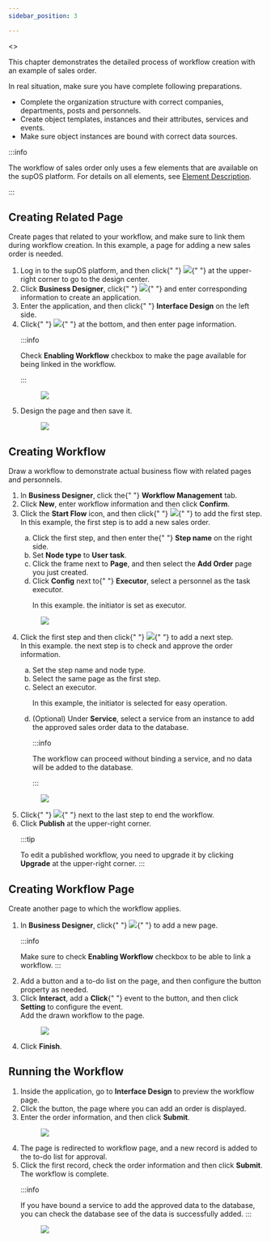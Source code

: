 ```yaml
---
sidebar_position: 3

---
```



<>
  <div>
    <p>
      This chapter demonstrates the detailed process of workflow creation with
      an example of sales order.
    </p>
    <section className="section" id="creating_a_workflow__context_uqd_csp_q5b">
      In real situation, make sure you have complete following preparations.
      <ul id="creating_a_workflow__ul_vfw_sqq_q5b">
        <li>
          Complete the organization structure with correct companies,
          departments, posts and personnels.
        </li>
        <li>
          Create object templates, instances and their attributes, services and
          events.
        </li>
        <li>Make sure object instances are bound with correct data sources.</li>
      </ul>


:::info

The workflow of sales order
        only uses a few elements that are available on the supOS platform. For
        details on all elements, see <a href="Element Description">Element Description</a>.


:::

</section>
  </div>
  <article
    className="nested2"
    aria-labelledby="task_yxk_gsp_q5b__title_zxk_gsp_q5b"
    id="task_yxk_gsp_q5b"
  >
  

## Creating Related Page


<div>
      <p>
        Create pages that related to your workflow, and make sure to link them
        during workflow creation. In this example, a page for adding a new sales
        order is needed.
      </p>
      <section id="task_yxk_gsp_q5b__steps_yqb_lrp_q5b">
        <ol id="task_yxk_gsp_q5b__steps_yqb_lrp_q5b">
          <li className="stepexpand">
            <span>
              Log in to the supOS platform, and then click{" "}
              <img id="task_yxk_gsp_q5b__image_stf_xfd_ytb" src="https://wordpressfreezonex.oss-cn-hangzhou.aliyuncs.com/workflow/7.png" />{" "}
              at the upper-right corner to go to the design center.
            </span>
          </li>
          <li className="stepexpand">
            <span>
              Click <strong>Business Designer</strong>, click{" "}
              <img
                id="task_yxk_gsp_q5b__image_pqh_hrp_q5b"
                src="https://wordpressfreezonex.oss-cn-hangzhou.aliyuncs.com/workflow/16.png"
              />{" "}
              and enter corresponding information to create an application.
            </span>
          </li>
          <li className="stepexpand">
            <span>
              Enter the application, and then click{" "}
              <strong>Interface Design</strong> on the left side.
            </span>
          </li>
          <li className="stepexpand">
            <span>
              Click{" "}
              <img id="task_yxk_gsp_q5b__image_ydy_xsp_q5b" src="https://wordpressfreezonex.oss-cn-hangzhou.aliyuncs.com/workflow/2.png" />{" "}
              at the bottom, and then enter page information.
            </span>
            <div>

:::info

Check <strong>Enabling Workflow</strong> checkbox to make the page
                available for being linked in the workflow.

:::

</div>
            <div>
              <figure
                className="fignone"
                id="task_yxk_gsp_q5b__fig_rks_zsp_q5b"
              >
                <img
                  id="task_yxk_gsp_q5b__image_x2g_ktp_q5b"
                  src="https://wordpressfreezonex.oss-cn-hangzhou.aliyuncs.com/workflow/3.png"
                />
              </figure>
            </div>
          </li>
          <li className="stepexpand">
            <span>Design the page and then save it.</span>
            <div>
              <figure
                className="fignone"
                id="task_yxk_gsp_q5b__fig_kzt_ltp_q5b"
              >
                <img
                  id="task_yxk_gsp_q5b__image_lzt_ltp_q5b"
                  src="https://wordpressfreezonex.oss-cn-hangzhou.aliyuncs.com/workflow/4.png"
                />
              </figure>
            </div>
          </li>
        </ol>
      </section>
    </div>
  </article>
  <article
    className="nested2"
    aria-labelledby="id_gkp_lsp_q5b__title_uqj_msp_q5b"
    id="id_gkp_lsp_q5b"
  >


## Creating Workflow


<div>
      <section className="section" id="id_gkp_lsp_q5b__context_zm3_cnq_q5b">
        Draw a workflow to demonstrate actual business flow with related pages
        and personnels.
      </section>
      <section id="id_gkp_lsp_q5b__steps_eqj_hnq_q5b">
        <ol id="id_gkp_lsp_q5b__steps_eqj_hnq_q5b">
          <li className="stepexpand">
            <span>
              In <strong>Business Designer</strong>, click the{" "}
              <strong>Workflow Management</strong> tab.
            </span>
          </li>
          <li className="stepexpand">
            <span>
              Click <strong>New</strong>, enter workflow information and then
              click <strong>Confirm</strong>.
            </span>
          </li>
          <li className="stepexpand">
            <span>
              Click the <strong>Start Flow</strong> icon, and then click{" "}
              <img id="id_gkp_lsp_q5b__image_xvc_5nq_q5b" src="https://wordpressfreezonex.oss-cn-hangzhou.aliyuncs.com/workflow/5.png" />{" "}
              to add the first step.
            </span>
            <div>
              In this example, the first step is to add a new sales order.
              <ol type="a" id="id_gkp_lsp_q5b__ul_nxb_c4q_q5b">
                <li>
                  Click the first step, and then enter the{" "}
                  <strong>Step name</strong> on the right side.
                </li>
                <li>
                  Set <strong>Node type</strong> to <strong>User task</strong>.
                </li>
                <li>
                  Click the frame next to <strong>Page</strong>, and then select
                  the <strong>Add Order</strong> page you just created.
                </li>
                <li>
                  Click <strong>Config</strong> next to{" "}
                  <strong>Executor</strong>, select a personnel as the task
                  executor.
                  <p>In this example. the initiator is set as executor.</p>
                </li>
              </ol>
            </div>
            <div>
              <figure className="fignone" id="id_gkp_lsp_q5b__fig_bcb_54q_q5b">
                <img id="id_gkp_lsp_q5b__image_ccb_54q_q5b" src="https://wordpressfreezonex.oss-cn-hangzhou.aliyuncs.com/workflow/6.png" />
              </figure>
            </div>
          </li>
          <li className="stepexpand">
            <span>
              Click the first step and then click{" "}
              <img id="id_gkp_lsp_q5b__image_n5v_2pq_q5b" src="https://wordpressfreezonex.oss-cn-hangzhou.aliyuncs.com/workflow/5.png" />{" "}
              to add a next step.
            </span>
            <div>
              In this example. the next step is to check and approve the order
              information.
              <ol type="a" id="id_gkp_lsp_q5b__ol_x1n_hpq_q5b">
                <li>Set the step name and node type.</li>
                <li>Select the same page as the first step.</li>
                <li>
                  Select an executor.
                  <p>
                    In this example, the initiator is selected for easy
                    operation.
                  </p>
                </li>
                <li>
                  (Optional) Under <strong>Service</strong>, select a service
                  from an instance to add the approved sales order data to the
                  database.

:::info

The workflow can proceed without binding a service, and no
                    data will be added to the database.

:::

</li>
              </ol>
            </div>
            <div>
              <figure className="fignone" id="id_gkp_lsp_q5b__fig_ckh_hrq_q5b">
                <img id="id_gkp_lsp_q5b__image_dkh_hrq_q5b" src="https://wordpressfreezonex.oss-cn-hangzhou.aliyuncs.com/workflow/8.png" />
              </figure>
            </div>
          </li>
          <li className="stepexpand">
            <span>
              Click{" "}
              <img id="id_gkp_lsp_q5b__image_sgf_wcl_r5b" src="https://wordpressfreezonex.oss-cn-hangzhou.aliyuncs.com/workflow/9.png" />{" "}
              next to the last step to end the workflow.
            </span>
          </li>
          <li className="stepexpand">
            <span>
              Click <strong>Publish</strong> at the upper-right corner.
            </span>
            <div>

:::tip

To edit a published workflow, you need to upgrade it by clicking <strong>Upgrade</strong> at the upper-right corner.
:::

</div>
          </li>
        </ol>
      </section>
    </div>
  </article>
  <article
    className="nested2"
    aria-labelledby="task_ub2_1dl_r5b__title_vb2_1dl_r5b"
    id="task_ub2_1dl_r5b"
  >


## Creating Workflow Page


<div>
      <p>Create another page to which the workflow applies.</p>
      <section id="task_ub2_1dl_r5b__steps_sxk_ddl_r5b">
        <ol id="task_ub2_1dl_r5b__steps_sxk_ddl_r5b">
          <li className="stepexpand">
            <span>
              In <strong>Business Designer</strong>, click{" "}
              <img
                id="task_ub2_1dl_r5b__image_swf_fdl_r5b"
                src="https://wordpressfreezonex.oss-cn-hangzhou.aliyuncs.com/workflow/16.png"
              />{" "}
              to add a new page.
            </span>
            <div>

:::info

Make sure to check <strong>Enabling Workflow</strong> checkbox to be able to link a
                workflow.
:::

</div>
          </li>
          <li className="stepexpand">
            <span>
              Add a button and a to-do list on the page, and then configure the
              button property as needed.
            </span>
          </li>
          <li className="stepexpand">
            <span>
              Click <strong>Interact</strong>, add a <strong>Click</strong>{" "}
              event to the button, and then click <strong>Setting</strong> to
              configure the event.
            </span>
            <div>Add the drawn workflow to the page.</div>
            <div>
              <figure
                className="fignone"
                id="task_ub2_1dl_r5b__fig_qf1_c2l_r5b"
              >
                <img
                  id="task_ub2_1dl_r5b__image_rf1_c2l_r5b"
                  src="https://wordpressfreezonex.oss-cn-hangzhou.aliyuncs.com/workflow/10.png"
                />
              </figure>
            </div>
          </li>
          <li className="stepexpand">
            <span>
              Click <strong>Finish</strong>.
            </span>
          </li>
        </ol>
      </section>
    </div>
  </article>
  <article
    className="nested2"
    aria-labelledby="task_ork_h2l_r5b__title_prk_h2l_r5b"
    id="task_ork_h2l_r5b"
  >


## Running the Workflow


<div>
      <section id="task_ork_h2l_r5b__steps_b4w_32l_r5b">
        <ol id="task_ork_h2l_r5b__steps_b4w_32l_r5b">
          <li className="stepexpand">
            <span>
              Inside the application, go to <strong>Interface Design</strong> to
              preview the workflow page.
            </span>
          </li>
          <li className="stepexpand">
            <span>
              Click the button, the page where you can add an order is
              displayed.
            </span>
          </li>
          <li className="stepexpand">
            <span>
              Enter the order information, and then click <strong>Submit</strong>.
            </span>
            <div>
              <figure
                className="fignone"
                id="task_ork_h2l_r5b__fig_xn1_t2l_r5b"
              >
                <img
                  id="task_ork_h2l_r5b__image_yn1_t2l_r5b"
                  src="https://wordpressfreezonex.oss-cn-hangzhou.aliyuncs.com/workflow/11.png"
                />
              </figure>
            </div>
          </li>
          <li className="stepexpand">
            <span>
              The page is redirected to workflow page, and a new record is added
              to the to-do list for approval.
            </span>
          </li>
          <li className="stepexpand">
            <span>
              Click the first record, check the order information and then click <strong>Submit</strong>.
            </span>
            <div>
              The workflow is complete.


:::info

If you have bound a service to add the approved data to the database, you can check
                the database see of the data is successfully added.
:::

</div>
            <div>
              <figure
                className="fignone"
                id="task_ork_h2l_r5b__fig_bxj_hfl_r5b"
              >
                <img
                  id="task_ork_h2l_r5b__image_cxj_hfl_r5b"
                  src="https://wordpressfreezonex.oss-cn-hangzhou.aliyuncs.com/workflow/12.png"
                />
              </figure>
            </div>
          </li>
        </ol>
      </section>
    </div>
  </article>
</>
